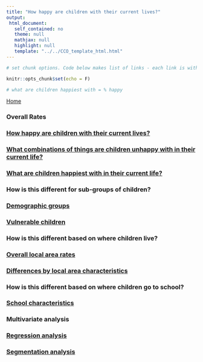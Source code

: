 ```yaml
---
title: "How happy are children with their current lives?"
output: 
 html_document: 
   self_contained: no
   theme: null
   mathjax: null
   highlight: null
   template: "../../CCO_template_html.html"
---
```


```r
# set chunk options. Code below makes list of links - each link is within <div class="topic_navList"></div> tags

knitr::opts_chunk$set(echo = F)

# what are children happiest with = % happy
```

<link rel="stylesheet" href="../../styles.css" type="text/css" />

<a href="../../index.html">Home</a></li>


<h3>Overall Rates</h3>

<div class="topic_navList">
<a class="meta_navList_link" href="9-17_happy_overall.html">
<h3 class="list_header">How happy are children with their current lives?</h3></a>
</div>

<div class="topic_navList">
<a class="meta_navList_link" href="9-17_happy_combs.html">
<h3 class="list_header">What combinations of things are children unhappy with in their current life?</h3></a>
</div>

<div class="topic_navList">
<a class="meta_navList_link" href="phappy-simple.html">
<h3 class="list_header">What are children happiest with in their current life?</h3></a>
</div>

<h3>How is this different for sub-groups of children?</h3>

<div class="topic_navList">
<a class="meta_navList_link" href="9-17_happy_child_chars.html">
<h3 class="list_header">Demographic groups</h3></a>
</div>

<div class="topic_navList">
<a class="meta_navList_link" href="9-17_happy_disad.html">
<h3 class="list_header">Vulnerable children</h3></a>
</div>

<h3>How is this different based on where children live?</h3>

<div class="topic_navList">
<a class="meta_navList_link" href="9-17_happy_map.html">
<h3 class="list_header">Overall local area rates</h3></a>
</div>

<div class="topic_navList">
<a class="meta_navList_link" href="9-17_happy_area_chars.html">
<h3 class="list_header">Differences by local area characteristics</h3></a>
</div>

<h3>How is this different based on where children go to school?</h3>

<div class="topic_navList">
<a class="meta_navList_link" href="9-17_happy_school.html">
<h3 class="list_header">School characteristics</h3></a>
</div>

<h3>Multivariate analysis</h3>

<div class="topic_navList">
<a class="meta_navList_link" href="9-17_happy_regression.html">
<h3 class="list_header">Regression analysis</h3></a>
</div>

<div class="topic_navList">
<a class="meta_navList_link" href="9-17_happy_segmentation.html">
<h3 class="list_header">Segmentation analysis</h3></a>